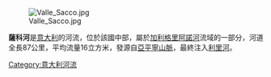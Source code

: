 [[Image:Valle_Sacco.jpg|right]]

'''薩科河'''是[[意大利|意大利]]的河流，位於該國中部，屬於[[加利格里阿諾河|加利格里阿諾河]]流域的一部分，河道全長87公里，平均流量16立方米，發源自[[亞平寧山脈|亞平寧山脈]]，最終注入[[利里河|利里河]]。

{{coord|41|31|N|13|32|E|display=title|region:IT_type:river_source:GNS-enwiki}}

{{Italy-geo-stub}}
[[Category:意大利河流|Category:意大利河流]]